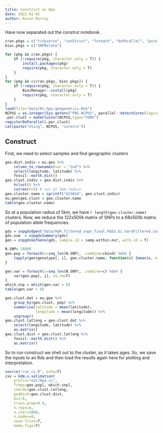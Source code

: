 ```yaml
---
title: Construct on Hpa
date: 2021-01-02
author: Kevin Murray
---
```


Have now separated out the construt notebook.

```r
cran.pkgs = c("tidyverse", "conStruct", "foreach", "doParallel", "parallel")
bioc.pkgs = c("SNPRelate")

for (pkg in cran.pkgs) {
    if (!require(pkg, character.only = T)) {
        install.packages(pkg)
        require(pkg, character.only = T)
    }
}
for (pkg in c(cran.pkgs, bioc.pkgs)) {
    if (!require(pkg, character.only = T)) {
        BiocManager::install(pkg)
        require(pkg, character.only = T)
    }
}
load(file="data/01_hpa-geogenetics.Rda")
NCPUS = as.integer(Sys.getenv("PBS_NCPUS", parallel::detectCores(logical=F)))
.par.clust = makeCluster(NCPUS,type="FORK")
registerDoParallel(.par.clust)
cat(paste("Using", NCPUS, "cores\n"))
```


## Construct

First, we need to select samples and find geographic clusters

```r
geo.dist.indiv = eu.geo %>%
    column_to_rownames(var = "ind") %>%
    select(longitude, latitude) %>%
    fossil::earth.dist()
geo.clust.indiv = geo.dist.indiv %>%
    hclust() %>%
    cutree(h=5) # cut at 5km radius
geo.cluster.name = sprintf("GC%02d", geo.clust.indiv)
eu.geo$geo.clust = geo.cluster.name
table(geo.cluster.name)
```

So at a population radius of 5km, we have `r length(geo.cluster.name)`
clusters. Now, we reduce the 122x500k matrix of SNPs to a 68x500k matrix of
population allele frequencies.

```r
gds = snpgdsOpen("data/HaR.filtered_snps_final.PASS.bi.hardFiltered.indFiltered.noMit.reheader.gds")
gds.sum  = snpgdsSummary(gds)
gen = snpgdsGetGeno(gds, sample.id = samp.within.eur, with.id = T)
```

```r
N.SNP= 10000
gen.pop = foreach(i=seq_len(N.SNP), .combine=cbind) %do% {
    tapply(gen$genotype[, i], geo.cluster.name, function(x) {mean(x, na.rm=T)/2})
}
```

```r
gen.var = foreach(i=seq_len(N.SNP), .combine=c) %do% {
    var(gen.pop[, i], na.rm=T)
}
which.snp = which(gen.var > 0)
table(gen.var > 0)
```


```r
geo.clust.dat = eu.geo %>%
    group_by(geo.clust, pop) %>%
    summarise(latitude = mean(latitude),
              longitude = mean(longitude)) %>%
    ungroup()
geo.clust.latlong = geo.clust.dat %>%
    select(longitude, latitude) %>% 
    as.matrix()
geo.clust.dist = geo.clust.latlong %>%
    fossil::earth.dist() %>%
    as.matrix()
```

So to run construct we shell out to the cluster, as it takes ages. So, we save
the inputs to an Rds and then load the results again here for plotting and
interpretation.



```r
source("run_cs.R", echo=T)
cxv = kdm.x.validation(
    prefix="out/Hpa_cs",
    freqs=gen.pop[, which.snp],
    coords=geo.clust.latlong,
    geoDist=geo.clust.dist,
    K=1:6,
    train.prop=0.9,
    n.reps=4,
    n.iter=2000,
    n.nodes=8,
    save.files=T,
    make.figs=T)

```

